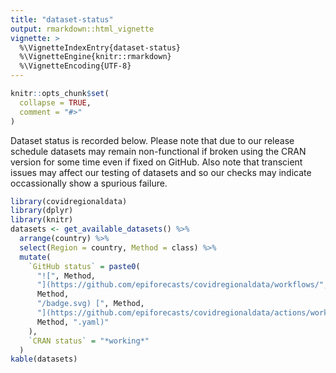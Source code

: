 ```yaml
---
title: "dataset-status"
output: rmarkdown::html_vignette
vignette: >
  %\VignetteIndexEntry{dataset-status}
  %\VignetteEngine{knitr::rmarkdown}
  %\VignetteEncoding{UTF-8}
---
```


```r
knitr::opts_chunk$set(
  collapse = TRUE,
  comment = "#>"
)
```

Dataset status is recorded below. Please note that due to our release schedule datasets may remain non-functional if broken using the CRAN version for some time even if fixed on GitHub. Also note that transcient issues may affect our testing of datasets and so our checks may indicate occassionally show a spurious failure. 

```r
library(covidregionaldata)
library(dplyr)
library(knitr)
datasets <- get_available_datasets() %>%
  arrange(country) %>%
  select(Region = country, Method = class) %>%
  mutate(
    `GitHub status` = paste0(
      "![", Method,
      "](https://github.com/epiforecasts/covidregionaldata/workflows/",
      Method,
      "/badge.svg) [", Method,
      "](https://github.com/epiforecasts/covidregionaldata/actions/workflows/", # nolint
      Method, ".yaml)"
    ),
    `CRAN status` = "*working*"
  )
kable(datasets)
```
